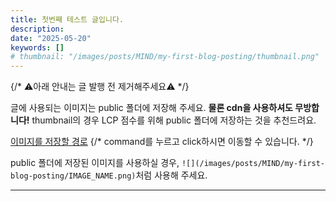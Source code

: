 ```yaml
---
title: 첫번째 테스트 글입니다.
description: 
date: "2025-05-20"
keywords: []
# thumbnail: "/images/posts/MIND/my-first-blog-posting/thumbnail.png"
---
```



{/* ⚠️아래 안내는 글 발행 전 제거해주세요⚠️ */}

글에 사용되는 이미지는 public 폴더에 저장해 주세요.
**물론 cdn을 사용하셔도 무방합니다!**
thumbnail의 경우 LCP 점수를 위해 public 폴더에 저장하는 것을 추천드려요.

[이미지를 저장할 경로](/public/images/posts/MIND/my-first-blog-posting)
{/* command를 누르고 click하시면 이동할 수 있습니다. */}

public 폴더에 저장된 이미지를 사용하실 경우, `![](/images/posts/MIND/my-first-blog-posting/IMAGE_NAME.png)`처럼 사용해 주세요.

---